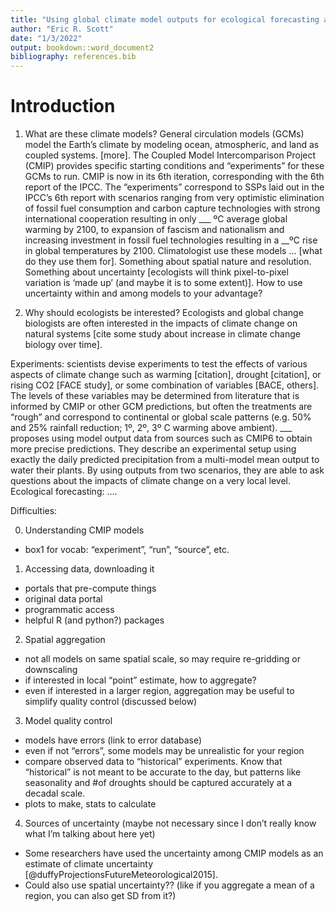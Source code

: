 ```yaml
---
title: "Using global climate model outputs for ecological forecasting at a local scale"
author: "Eric R. Scott"
date: "1/3/2022"
output: bookdown::word_document2
bibliography: references.bib
---
```


# Introduction

1.  What are these climate models?
    General circulation models (GCMs) model the Earth's climate by modeling ocean, atmospheric, and land as coupled systems.
    [more].
    The Coupled Model Intercomparison Project (CMIP) provides specific starting conditions and "experiments" for these GCMs to run.
    CMIP is now in its 6th iteration, corresponding with the 6th report of the IPCC.
    The "experiments" correspond to SSPs laid out in the IPCC's 6th report with scenarios ranging from very optimistic elimination of fossil fuel consumption and carbon capture technologies with strong international cooperation resulting in only \_\_\_ ºC average global warming by 2100, to expansion of fascism and nationalism and increasing investment in fossil fuel technologies resulting in a \_\_ºC rise in global temperatures by 2100.
    Climatologist use these models ... [what do they use them for].
    Something about spatial nature and resolution.
    Something about uncertainty [ecologists will think pixel-to-pixel variation is 'made up' (and maybe it is to some extent)].
    How to use uncertainty within and among models to your advantage?

2.  Why should ecologists be interested?
    Ecologists and global change biologists are often interested in the impacts of climate change on natural systems [cite some study about increase in climate change biology over time].

Experiments: scientists devise experiments to test the effects of various aspects of climate change such as warming [citation], drought [citation], or rising CO2 [FACE study], or some combination of variables [BACE, others].
The levels of these variables may be determined from literature that is informed by CMIP or other GCM predictions, but often the treatments are "rough" and correspond to continental or global scale patterns (e.g. 50% and 25% rainfall reduction; 1º, 2º, 3º C warming above ambient).
\_\_\_ proposes using model output data from sources such as CMIP6 to obtain more precise predictions.
They describe an experimental setup using exactly the daily predicted precipitation from a multi-model mean output to water their plants.
By using outputs from two scenarios, they are able to ask questions about the impacts of climate change on a very local level.
Ecological forecasting: ....

Difficulties:

0.
Understanding CMIP models

-   box1 for vocab: "experiment", "run", "source", etc.

1.  Accessing data, downloading it

-   portals that pre-compute things
-   original data portal
-   programmatic access
-   helpful R (and python?) packages

2.  Spatial aggregation

-   not all models on same spatial scale, so may require re-gridding or downscaling
-   if interested in local "point" estimate, how to aggregate?
-   even if interested in a larger region, aggregation may be useful to simplify quality control (discussed below)

3.  Model quality control

-   models have errors (link to error database)
-   even if not "errors", some models may be unrealistic for your region
-   compare observed data to "historical" experiments. Know that "historical" is not meant to be accurate to the day, but patterns like seasonality and \#of droughts should be captured accurately at a decadal scale.
-   plots to make, stats to calculate

4.  Sources of uncertainty (maybe not necessary since I don't really know what I'm talking about here yet)

-   Some researchers have used the uncertainty among CMIP models as an estimate of climate uncertainty [@duffyProjectionsFutureMeteorological2015].
-   Could also use spatial uncertainty?? (like if you aggregate a mean of a region, you can also get SD from it?)
